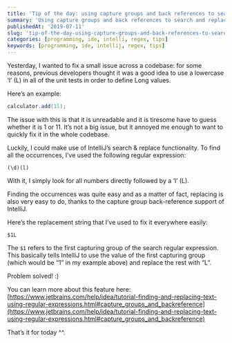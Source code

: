 ```yaml
---
title: 'Tip of the day: using capture groups and back references to search and replace in IntelliJ'
summary: 'Using capture groups and back references to search and replace in IntelliJ'
publishedAt: '2019-07-11'
slug: 'tip-of-the-day-using-capture-groups-and-back-references-to-search-and-replace-in-intellij'
categories: [programming, ide, intelli, regex, tips]
keywords: [programming, ide, intellij, regex, tips]
---
```


Yesterday, I wanted to fix a small issue across a codebase: for some reasons, previous developers thought it was a good idea to use a lowercase ‘l’ (L) in all of the unit tests in order to define Long values.

Here’s an example:

```java
calculator.add(1l);
```

The issue with this is that it is unreadable and it is tiresome have to guess whether it is 1 or 11. It’s not a big issue, but it annoyed me enough to want to quickly fix it in the whole codebase.

Luckily, I could make use of IntelliJ’s search & replace functionality. To find all the occurrences, I’ve used the following regular expression:

```regex
(\d)(l)
```

With it, I simply look for all numbers directly followed by a ‘l’ (L).

Finding the occurrences was quite easy and as a matter of fact, replacing is also very easy to do, thanks to the capture group back-reference support of IntelliJ.

Here’s the replacement string that I’ve used to fix it everywhere easily:

```
$1L
```

The `$1` refers to the first capturing group of the search regular expression. This basically tells IntelliJ to use the value of the first capturing group (which would be “1” in my example above) and replace the rest with “L”.

Problem solved! :)

You can learn more about this feature here: [https://www.jetbrains.com/help/idea/tutorial-finding-and-replacing-text-using-regular-expressions.html#capture_groups_and_backreference](https://www.jetbrains.com/help/idea/tutorial-finding-and-replacing-text-using-regular-expressions.html#capture_groups_and_backreference)

That’s it for today ^^.

<BlogPostSignature />
